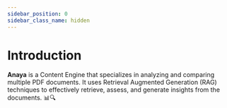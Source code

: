 ```yaml
---
sidebar_position: 0
sidebar_class_name: hidden
---
```


# Introduction

**Anaya** is a Content Engine that specializes in analyzing and comparing multiple PDF documents. It uses Retrieval Augmented Generation (RAG) techniques to effectively retrieve, assess, and generate insights from the documents. 📊🔍